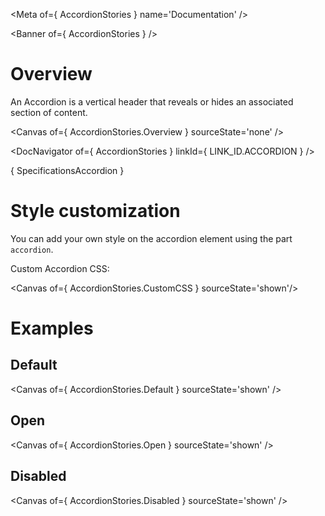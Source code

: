 
<Meta of={ AccordionStories } name='Documentation' />

<Banner of={ AccordionStories } />

# Overview

An Accordion is a vertical header that reveals or hides an associated section of content.

<Canvas of={ AccordionStories.Overview } sourceState='none' />

<DocNavigator of={ AccordionStories } linkId={ LINK_ID.ACCORDION } />

<Markdown>{ SpecificationsAccordion }</Markdown>

# Style customization

You can add your own style on the accordion element using the part `accordion`.

Custom Accordion CSS:

<Canvas of={ AccordionStories.CustomCSS } sourceState='shown'/>

# Examples

## Default

<Canvas of={ AccordionStories.Default } sourceState='shown' />

## Open
<Canvas of={ AccordionStories.Open } sourceState='shown' />

## Disabled
<Canvas of={ AccordionStories.Disabled } sourceState='shown' />